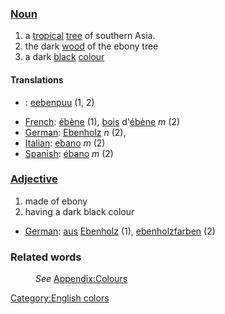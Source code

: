 ===[[Noun]]===
#a [[tropical]] [[tree]] of southern Asia.
#the dark [[wood]] of the ebony tree
#a dark [[black]] [[color|colour]]

====Translations====
*{{fi}}: [[eebenpuu]] (1, 2)
*[[French]]: [[ébène]] '' '' (1), [[bois]] d'[[ébène]] ''m'' (2)
*[[German]]: [[Ebenholz]] ''n'' (2),
*[[Italian]]: [[ebano]] ''m'' (2)
*[[Spanish]]: [[ébano]] ''m'' (2)

===[[Adjective]]===
#made of ebony
#having a dark black colour

*[[German]]: [[aus]] [[Ebenholz]] (1), [[ebenholzfarben]] (2) 

===Related words===
:''See'' [[Wiktionary_Appendix:Colours|Appendix:Colours]]

[[Category:English colors]]
